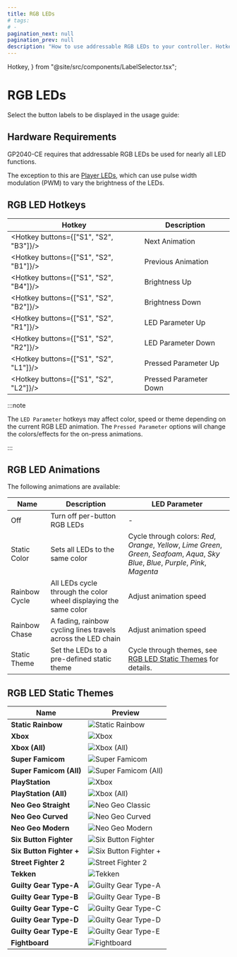 ```yaml
---
title: RGB LEDs
# tags:
# -
pagination_next: null
pagination_prev: null
description: "How to use addressable RGB LEDs to your controller. Hotkeys and animation themes."
---
```


  Hotkey,
} from "@site/src/components/LabelSelector.tsx";

# RGB LEDs

Select the button labels to be displayed in the usage guide:

<InputLabelSelector />

## Hardware Requirements

GP2040-CE requires that addressable RGB LEDs be used for nearly all LED functions.

The exception to this are [Player LEDs](./add-ons/player-number.mdx), which can use pulse width modulation (PWM) to vary the brightness of the LEDs.

## RGB LED Hotkeys

| Hotkey                                 | Description            |
| -------------------------------------- | ---------------------- |
| <Hotkey buttons={["S1", "S2", "B3"]}/> | Next Animation         |
| <Hotkey buttons={["S1", "S2", "B1"]}/> | Previous Animation     |
| <Hotkey buttons={["S1", "S2", "B4"]}/> | Brightness Up          |
| <Hotkey buttons={["S1", "S2", "B2"]}/> | Brightness Down        |
| <Hotkey buttons={["S1", "S2", "R1"]}/> | LED Parameter Up       |
| <Hotkey buttons={["S1", "S2", "R2"]}/> | LED Parameter Down     |
| <Hotkey buttons={["S1", "S2", "L1"]}/> | Pressed Parameter Up   |
| <Hotkey buttons={["S1", "S2", "L2"]}/> | Pressed Parameter Down |

:::note

The `LED Parameter` hotkeys may affect color, speed or theme depending on the current RGB LED animation. The `Pressed Parameter` options will change the colors/effects for the on-press animations.

:::

## RGB LED Animations

The following animations are available:

| Name          | Description                                                      | LED Parameter                                                                                                                              |
| ------------- | ---------------------------------------------------------------- | ------------------------------------------------------------------------------------------------------------------------------------------ |
| Off           | Turn off per-button RGB LEDs                                     | -                                                                                                                                          |
| Static Color  | Sets all LEDs to the same color                                  | Cycle through colors: _Red_, _Orange_, _Yellow_, _Lime Green_, _Green_, _Seafoam_, _Aqua_, _Sky Blue_, _Blue_, _Purple_, _Pink_, _Magenta_ |
| Rainbow Cycle | All LEDs cycle through the color wheel displaying the same color | Adjust animation speed                                                                                                                     |
| Rainbow Chase | A fading, rainbow cycling lines travels across the LED chain     | Adjust animation speed                                                                                                                     |
| Static Theme  | Set the LEDs to a pre-defined static theme                       | Cycle through themes, see [RGB LED Static Themes](#rgb-led-static-themes) for details.                                                     |

## RGB LED Static Themes

| Name                     | Preview                                                                         |
| ------------------------ | ------------------------------------------------------------------------------- |
| **Static Rainbow**       | ![Static Rainbow](./assets/images/led-themes/static-rainbow.png)                |
| **Xbox**                 | ![Xbox](./assets/images/led-themes/xbox.png)                                    |
| **Xbox (All)**           | ![Xbox (All)](./assets/images/led-themes/xbox-all.png)                          |
| **Super Famicom**        | ![Super Famicom](./assets/images/led-themes/super-famicom.png)                  |
| **Super Famicom (All)**  | ![Super Famicom (All)](./assets/images/led-themes/super-famicom-all.png)        |
| **PlayStation**          | ![Xbox](./assets/images/led-themes/playstation.png)                             |
| **PlayStation (All)**    | ![Xbox (All)](./assets/images/led-themes/playstation-all.png)                   |
| **Neo Geo Straight**     | ![Neo Geo Classic](./assets/images/led-themes/neogeo-straight.png)              |
| **Neo Geo Curved**       | ![Neo Geo Curved](./assets/images/led-themes/neogeo-curved.png)                 |
| **Neo Geo Modern**       | ![Neo Geo Modern](./assets/images/led-themes/neogeo-modern.png)                 |
| **Six Button Fighter**   | ![Six Button Fighter](./assets/images/led-themes/six-button-fighter.png)        |
| **Six Button Fighter +** | ![Six Button Fighter +](./assets/images/led-themes/six-button-fighter-plus.png) |
| **Street Fighter 2**     | ![Street Fighter 2](./assets/images/led-themes/street-fighter-2.png)            |
| **Tekken**               | ![Tekken](./assets/images/led-themes/tekken.png)                                |
| **Guilty Gear Type-A**   | ![Guilty Gear Type-A](./assets/images/led-themes/guilty-gear-type-a.png)        |
| **Guilty Gear Type-B**   | ![Guilty Gear Type-B](./assets/images/led-themes/guilty-gear-type-b.png)        |
| **Guilty Gear Type-C**   | ![Guilty Gear Type-C](./assets/images/led-themes/guilty-gear-type-c.png)        |
| **Guilty Gear Type-D**   | ![Guilty Gear Type-D](./assets/images/led-themes/guilty-gear-type-d.png)        |
| **Guilty Gear Type-E**   | ![Guilty Gear Type-E](./assets/images/led-themes/guilty-gear-type-e.png)        |
| **Fightboard**           | ![Fightboard](./assets/images/led-themes/fightboard.png)                        |

